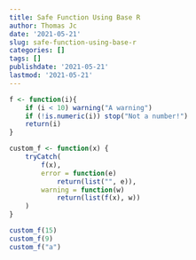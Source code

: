 ```yaml
---
title: Safe Function Using Base R
author: Thomas Jc
date: '2021-05-21'
slug: safe-function-using-base-r
categories: []
tags: []
publishdate: '2021-05-21'
lastmod: '2021-05-21'
---
```


```r
f <- function(i){
    if (i < 10) warning("A warning")
    if (!is.numeric(i)) stop("Not a number!")
    return(i)
}

custom_f <- function(x) {
    tryCatch(
        f(x),
        error = function(e)
            return(list("", e)),
        warning = function(w)
            return(list(f(x), w))
    )
}

custom_f(15) 
custom_f(9) 
custom_f("a") 
```

